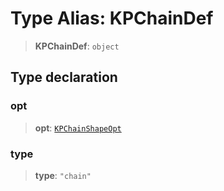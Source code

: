 # Type Alias: KPChainDef

> **KPChainDef**: `object`

## Type declaration

### opt

> **opt**: [`KPChainShapeOpt`](/api/interfaces/KPChainShapeOpt)

### type

> **type**: `"chain"`
